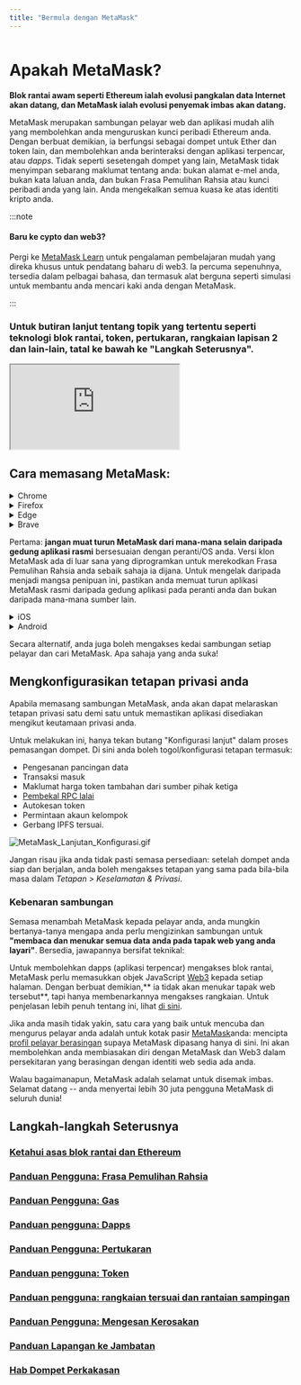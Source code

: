 ```yaml
---
title: "Bermula dengan MetaMask"
---
```



<div class="center-container">
  <div class="img-large">
    <img
      src={
        require("../../../../../img/getting-started/getting-started-with-metamask/MetaMask_banner.png")
          .default
      }
      alt=""
    />
  </div>
</div>

# **Apakah MetaMask?**

**Blok rantai awam seperti Ethereum ialah evolusi pangkalan data Internet akan datang, dan MetaMask ialah evolusi penyemak imbas akan datang.**

MetaMask merupakan sambungan pelayar web dan aplikasi mudah alih yang membolehkan anda menguruskan kunci peribadi Ethereum anda. Dengan berbuat demikian, ia berfungsi sebagai dompet untuk Ether dan token lain, dan membolehkan anda berinteraksi dengan aplikasi terpencar, atau _dapps_. Tidak seperti sesetengah dompet yang lain, MetaMask tidak menyimpan sebarang maklumat tentang anda: bukan alamat e-mel anda, bukan kata laluan anda, dan bukan Frasa Pemulihan Rahsia atau kunci peribadi anda yang lain. Anda mengekalkan semua kuasa ke atas identiti kripto anda.

:::note

#### Baru ke cypto dan web3?

Pergi ke [MetaMask Learn](https://learn.metamask.io/) untuk pengalaman pembelajaran mudah yang direka khusus untuk pendatang baharu di web3. Ia percuma sepenuhnya, tersedia dalam pelbagai bahasa, dan termasuk alat berguna seperti simulasi untuk membantu anda mencari kaki anda dengan MetaMask.

:::

### **Untuk butiran lanjut tentang topik yang tertentu seperti teknologi blok rantai, token, pertukaran, rangkaian lapisan 2 dan lain-lain, tatal ke bawah ke "Langkah Seterusnya".**

<div class="center-container">
  <div class="video-container">
    <iframe
      class="video-iframe"
      src="https://www.youtube.com/embed/YVgfHZMFFFQ?si=PTSfJ1LCzvJe3JuK"
      title="What is MetaMask?"
      allow="accelerometer; autoplay; clipboard-write; encrypted-media; gyroscope; picture-in-picture; web-share"
      allowFullScreen
    ></iframe>
  </div>
</div>

## **Cara memasang MetaMask:**

<Tabs>

<TabItem value="Sambungan pelayar" label="Sambungan pelayar">

<details>
<summary>Chrome</summary>

<div>

1. Layari [https://metamask.io/](https://metamask.io/)

2. Tekan "Muat Turun" pada bar menu.

3. Ketik pada "Muat Turun MetaMask untuk Chrome". Anda akan diarahkan ke Kedai Web Chrome.

<div class="center-container">
  <div class="img-large">
    <img
      src={
        require("../../../../../img/getting-started/getting-started-with-metamask/Install_MetaMask_Chrome_1.png")
          .default
      }
      alt="Pasang MetaMask Chrome"
    />
  </div>
</div>

4. Ketik pada "Tambah kepada Chrome".

5. Pada kotak timbul, ketik pada "Tambah sambungan".

<div class="center-container">
  <div class="img-medium">
    <img
      src={
        require("../../../../../img/getting-started/getting-started-with-metamask/Install_MetaMask_Chrome_2.png")
          .default
      }
      alt="Pasang MetaMask Chrome"
    />
  </div>
</div>

Selepas menambah Sambungan MetaMask, MetaMask akan buka secara automatik. Anda juga boleh memastikan ia boleh diakses dengan mudah pada bar alat anda dengan mengetik pada ikon jigsaw pada bahagian atas sebelah kanan skrin, dan dengan menekan ikon pin.

</div>
</details>

<details>
<summary>Firefox</summary>

<div>

1. Layari [https://metamask.io/](https://metamask.io/)
2. Ketik pada "Muat Turun"
3. Tekan "Pasangkan MetaMask untuk Firefox".
4. Pada tetingkap baharu yang dibuka, ketik pada "Tambah kepada Firefox"

<div class="center-container">
  <div class="img-large">
    <img
      src={
        require("../../../../../img/getting-started/getting-started-with-metamask/Install_MetaMask_Firefox_1.gif")
          .default
      }
      alt="Pasang MetaMask Firefox"
    />
  </div>
</div>

5. Pada tetimbul, klik "Tambah"

<div class="center-container">
  <div class="img-medium">
    <img
      src={
        require("../../../../../img/getting-started/getting-started-with-metamask/Install_MetaMask_Firefox_2.png")
          .default
      }
      alt="Pasang MetaMask Firefox"
    />
  </div>
</div>

**NOTA: Jangan bimbang dengan fakta bahawa pemalam Firefox disenaraikan sebagai diterbitkan oleh "danfinlay, kumavis" -- mereka adalah beberapa fikiran utama di sebalik MetaMask!**

Selepas menambah Sambungan MetaMask, anda akan dikembalikan ke halaman pelayar anda. MetaMask akan muncul pada pelayar anda; ketik padanya untuk membuka MetaMask.

</div>
</details>

<details>
<summary>Edge</summary>

<div>

1. Layari [https://metamask.io/](https://metamask.io/)
2. Ketik pada "Muat Turun".
3. Tekan "Pasangkan MetaMask untuk Edge".
4. Dalam tingkap baharu yang terbuka, klik "Dapatkan".

<div class="center-container">
  <div class="img-large">
    <img
      src={
        require("../../../../../img/getting-started/getting-started-with-metamask/Install_MetaMask_Edge_1.gif")
          .default
      }
      alt="Pasang MetaMask Edge"
    />
  </div>
</div>

5. Pada tetimbul, klik "Tambah Sambungan".

<div class="center-container">
  <div class="img-medium">
    <img
      src={
        require("../../../../../img/getting-started/getting-started-with-metamask/Install_MetaMask_Edge_2.png")
          .default
      }
      alt="Pasang MetaMask Edge"
    />
  </div>
</div>

Selepas menambah Sambungan MetaMask, MetaMask akan buka secara automatik. Anda juga boleh memastikan ia mudah diakses dalam bar alat anda dengan mengklik ikon jigsaw di bahagian atas sebelah kanan skrin, mengklik pada 3 titik di sebelah sambungan MetaMask dan memilih "Tunjukkan dalam Bar Alat".

</div>
</details>

<details>
<summary>Brave</summary>

<div>

1. Layari [https://metamask.io/](https://metamask.io/)
2. Ketik pada "Muat Turun".
3. Ketik pada "Pasangkan MetaMask untuk Chrome". Abaikan rasa cemas anda: sebab "Chrome" dipaparkan di sini adalah kerana Brave ialah pelayar yang berasaskan Chromium dan berkongsi Kedai Web dengan Chrome.
4. Pada Kedai Chrome yang dibuka, ketik pada 'Tambah kepada Brave'.

<div class="center-container">
  <div class="img-large">
    <img
      src={
        require("../../../../../img/getting-started/getting-started-with-metamask/Install_MetaMask_Brave_1.png")
          .default
      }
      alt="Pasang MetaMask Brave"
    />
  </div>
</div>

5. Pada kotak timbul yang muncul, ketik pada 'Tambah sambungan'.

<div class="center-container">
  <div class="img-medium">
    <img
      src={
        require("../../../../../img/getting-started/getting-started-with-metamask/Install_MetaMask_Brave_2.png")
          .default
      }
      alt="Pasang MetaMask Brave"
    />
  </div>
</div>

Selepas menambah Sambungan MetaMask, anda akan dikembalikan ke halaman pelayar anda. MetaMask akan muncul pada pelayar anda. Anda boleh mengetik padanya untuk membuka MetaMask.

</div>
</details>

</TabItem>

<TabItem value="Aplikasi mudah alih" label="Aplikasi mudah alih">

Pertama: **jangan muat turun MetaMask dari mana-mana selain daripada gedung aplikasi rasmi** bersesuaian dengan peranti/OS anda. Versi klon MetaMask ada di luar sana yang diprogramkan untuk merekodkan Frasa Pemulihan Rahsia anda sebaik sahaja ia dijana. Untuk mengelak daripada menjadi mangsa penipuan ini, pastikan anda memuat turun aplikasi MetaMask rasmi daripada gedung aplikasi pada peranti anda dan bukan daripada mana-mana sumber lain.

<details>
<summary>iOS</summary>

<div>

1. Buka Kedai Aplikasi dan tekan butang carian di bahagian bawah sebelah kanan. Masukkan MetaMask ke dalam bar carian.

<div class="center-container">
  <div class="img-small">
    <img
      src={
        require("../../../../../img/getting-started/getting-started-with-metamask/Install_MetaMask_iOS.png")
          .default
      }
      alt="Pasang MetaMask iOS"
    />
  </div>
</div>

2. Sama ada ketik pada 'Dapatkan' atau ketik pada nama aplikasi untuk melihat butiran lanjut. Lengkapkan proses pengesahan muat turun Kedai Aplikasi yang biasa.
3. Selepas ia dipasang, buka aplikasi tersebut dan ikut penggesa untuk mencipta dompet anda.
4. Sandarkan Frasa Pemulihan Rahsia anda di tempat yang selamat dan di luar talian!

</div>
</details>

<details>
<summary>Android</summary>

<div>

1. Buka Google Play dan cari "MetaMask". **Aplikasi MetaMask yang rasmi kelihatan seperti tangkapan skrin di bawah. BERHATI-HATI agar anda tidak memasang aplikasi MetaMask yang palsu! Cari yang mempunyai muat turun 10J+.**

<div class="center-container">
  <div class="img-small">
    <img
      src={
        require("../../../../../img/getting-started/getting-started-with-metamask/Install_MetaMask_Android.png")
          .default
      }
      alt="Pasang MetaMask Android"
    />
  </div>
</div>

2. Ketik pada "Install" dan tunggu proses diselesaikan.
3. Selepas ia dipasang, buka aplikasi tersebut dan ikut penggesa untuk mencipta dompet anda.
4. Sandarkan Frasa Pemulihan Rahsia anda di tempat yang selamat dan di luar talian!

</div>
</details>

</TabItem>

</Tabs>

Secara alternatif, anda juga boleh mengakses kedai sambungan setiap pelayar dan cari MetaMask. Apa sahaja yang anda suka!

## Mengkonfigurasikan tetapan privasi anda

Apabila memasang sambungan MetaMask, anda akan dapat melaraskan tetapan privasi satu demi satu untuk memastikan aplikasi disediakan mengikut keutamaan privasi anda.

Untuk melakukan ini, hanya tekan butang "Konfigurasi lanjut" dalam proses pemasangan dompet. Di sini anda boleh togol/konfigurasi tetapan termasuk:

- Pengesanan pancingan data
- Transaksi masuk
- Maklumat harga token tambahan dari sumber pihak ketiga
- [Pembekal RPC lalai](https://metamask.zendesk.com/hc/en-us/articles/5378119120667)
- Autokesan token
- Permintaan akaun kelompok
- Gerbang IPFS tersuai.

<div class="center-container">
  <div class="img-large">
    <img
      src={
        require("../../../../../img/getting-started/getting-started-with-metamask/MetaMask_Advanced_Configuration.gif")
          .default
      }
      alt="MetaMask_Lanjutan_Konfigurasi.gif"
    />
  </div>
</div>

Jangan risau jika anda tidak pasti semasa persediaan: setelah dompet anda siap dan berjalan, anda boleh mengakses tetapan yang sama pada bila-bila masa dalam _Tetapan > Keselamatan & Privasi_.

### **Kebenaran sambungan**

Semasa menambah MetaMask kepada pelayar anda, anda mungkin bertanya-tanya mengapa anda perlu mengizinkan sambungan untuk **"membaca dan menukar semua data anda pada tapak web yang anda layari"**. Bersedia, jawapannya bersifat teknikal:

Untuk membolehkan dapps (aplikasi terpencar) mengakses blok rantai, MetaMask perlu memasukkan objek JavaScript [Web3](https://web3js.readthedocs.io/en/1.0/) kepada setiap halaman. Dengan berbuat demikian,** ia tidak akan menukar tapak web tersebut**, tapi hanya membenarkannya mengakses rangkaian. Untuk penjelasan lebih penuh tentang ini, lihat [di sini](https://metamask.zendesk.com/hc/en-us/articles/12412707939611).

Jika anda masih tidak yakin, satu cara yang baik untuk mencuba dan mengurus pelayar anda adalah untuk kotak pasir [MetaMask](https://support.metamask.io/hc/en-us/articles/360015289672-Sandboxing-MetaMask)anda: mencipta [profil pelayar berasingan](https://metamask.zendesk.com/hc/en-us/articles/12174759849371) supaya MetaMask dipasang hanya di sini. Ini akan membolehkan anda membiasakan diri dengan MetaMask dan Web3 dalam persekitaran yang berasingan dengan identiti web sedia ada anda.

Walau bagaimanapun, MetaMask adalah selamat untuk disemak imbas. Selamat datang -- anda menyertai lebih 30 juta pengguna MetaMask di seluruh dunia!

####

## **Langkah-langkah Seterusnya**

### [Ketahui asas blok rantai dan Ethereum](https://metamask.zendesk.com/hc/en-us/articles/360015489611)

### **[Panduan Pengguna: Frasa Pemulihan Rahsia](https://metamask.zendesk.com/hc/en-us/articles/4404722782107)**

### **[Panduan Pengguna: Gas](https://metamask.zendesk.com/hc/en-us/articles/4404600179227)**

### **[Panduan pengguna: Dapps](https://metamask.zendesk.com/hc/en-us/articles/4405506066331)**

### **[Panduan Pengguna: Pertukaran](https://metamask.zendesk.com/hc/en-us/articles/4405093054363)**

### **[Panduan pengguna: Token](https://metamask.zendesk.com/hc/en-us/articles/4405497827355)**

### **[Panduan pengguna: rangkaian tersuai dan rantaian sampingan](https://metamask.zendesk.com/hc/en-us/articles/4404424659995)**

### **[Panduan Pengguna: Mengesan Kerosakan](https://metamask.zendesk.com/hc/en-us/articles/4406430256539)**

### **[Panduan Lapangan ke Jambatan](https://metamask.zendesk.com/hc/en-us/articles/4836913606683-Field-Guide-to-Bridges)**

### **[Hab Dompet Perkakasan](https://metamask.zendesk.com/hc/en-us/articles/4408552261275)**
